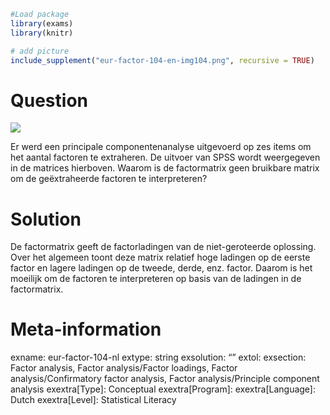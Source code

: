 ```r
#Load package
library(exams)
library(knitr)

# add picture
include_supplement("eur-factor-104-en-img104.png", recursive = TRUE)
```


Question
========
![](eur-factor-104-en-img104.png)

Er werd een principale componentenanalyse uitgevoerd op zes items om het aantal factoren te extraheren. De uitvoer van SPSS wordt weergegeven in de matrices hierboven. Waarom is de factormatrix geen bruikbare matrix om de geëxtraheerde factoren te interpreteren?


Solution
========
De factormatrix geeft de factorladingen van de niet-geroteerde oplossing. Over het algemeen toont deze matrix relatief hoge ladingen op de eerste factor en lagere ladingen op de tweede, derde, enz. factor. Daarom is het moeilijk om de factoren te interpreteren op basis van de ladingen in de factormatrix.

Meta-information
================
exname: eur-factor-104-nl
extype: string
exsolution: ""
extol: 
exsection: Factor analysis, Factor analysis/Factor loadings, Factor analysis/Confirmatory factor analysis, Factor analysis/Principle component analysis
exextra[Type]: Conceptual
exextra[Program]: 
exextra[Language]: Dutch
exextra[Level]: Statistical Literacy
